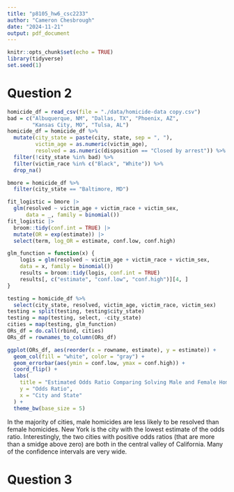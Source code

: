 ```yaml
---
title: "p8105_hw6_csc2233"
author: "Cameron Chesbrough"
date: "2024-11-21"
output: pdf_document
---
```


```r
knitr::opts_chunk$set(echo = TRUE)
library(tidyverse)
set.seed(1)
```

# Question 2

```r
homicide_df = read_csv(file = "./data/homicide-data copy.csv")
bad = c("Albuquerque, NM", "Dallas, TX", "Phoenix, AZ",
        "Kansas City, MO", "Tulsa, AL")
homicide_df = homicide_df %>%
  mutate(city_state = paste(city, state, sep = ", "),
         victim_age = as.numeric(victim_age),
         resolved = as.numeric(disposition == "Closed by arrest")) %>%
  filter(!city_state %in% bad) %>%
  filter(victim_race %in% c("Black", "White")) %>%
  drop_na()

bmore = homicide_df %>%
  filter(city_state == "Baltimore, MD")

fit_logistic = bmore |>
  glm(resolved ~ victim_age + victim_race + victim_sex,
      data = _, family = binomial())
fit_logistic |> 
  broom::tidy(conf.int = TRUE) |> 
  mutate(OR = exp(estimate)) |>
  select(term, log_OR = estimate, conf.low, conf.high)

glm_function = function(x) {
    logis = glm(resolved ~ victim_age + victim_race + victim_sex,
    data = x, family = binomial())
    results = broom::tidy(logis, conf.int = TRUE)
    results[, c("estimate", "conf.low", "conf.high")][4, ]
}

testing = homicide_df %>%
  select(city_state, resolved, victim_age, victim_race, victim_sex)
testing = split(testing, testing$city_state)
testing = map(testing, select, -city_state)
cities = map(testing, glm_function)
ORs_df = do.call(rbind, cities)
ORs_df = rownames_to_column(ORs_df)

ggplot(ORs_df, aes(reorder(x = rowname, estimate), y = estimate)) +
  geom_col(fill = "white", color = "gray") +
  geom_errorbar(aes(ymin = conf.low, ymax = conf.high)) +
  coord_flip() +
  labs(
    title = "Estimated Odds Ratio Comparing Solving Male and Female Homicides",
    y = "Odds Ratio",
    x = "City and State"
  ) +
  theme_bw(base_size = 5)

```

In the majority of cities, male homicides are less likely to be resolved than female homicides. New York is the city with the lowest estimate of the odds ratio. Interestingly, the two cities with positive odds ratios (that are more than a smidge above zero) are both in the central valley of California. Many of the confidence intervals are very wide.

# Question 3

```r


```
